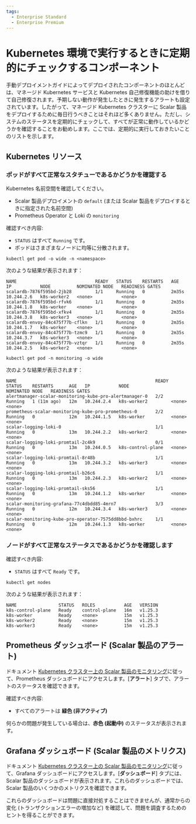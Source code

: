```yaml
---
tags:
  - Enterprise Standard
  - Enterprise Premium
---
```


# Kubernetes 環境で実行するときに定期的にチェックするコンポーネント


<TranslationBanner />

手動デプロイメントガイドによってデプロイされたコンポーネントのほとんどは、マネージド Kubernetes サービスと Kubernetes 自己修復機能の助けを借りて自己修復されます。予期しない動作が発生したときに発生するアラートも設定されています。したがって、マネージド Kubernetes クラスターに Scalar 製品をデプロイするために毎日行うべきことはそれほど多くありません。ただし、システムのステータスを定期的にチェックして、すべてが正常に動作しているかどうかを確認することをお勧めします。ここでは、定期的に実行しておきたいことのリストを示します。

## Kubernetes リソース

### ポッドがすべて正常なスタチューであるかどうかを確認する

Kubernetes 名前空間を確認してください。

* Scalar 製品デプロイメントの `default` (または Scalar 製品をデプロイするときに指定された名前空間)
* Prometheus Operator と Loki の `monitoring`

確認すべき内容:

* `STATUS` はすべて `Running` です。
* ポッドはさまざまなノードに均等に分散されます。

```console
kubectl get pod -o wide -n <namespace>
```

次のような結果が表示されます：

```console
NAME                              READY   STATUS    RESTARTS   AGE     IP           NODE          NOMINATED NODE   READINESS GATES
scalardb-7876f595bd-2jb28         1/1     Running   0          2m35s   10.244.2.6   k8s-worker2   <none>           <none>
scalardb-7876f595bd-rfvk6         1/1     Running   0          2m35s   10.244.1.8   k8s-worker    <none>           <none>
scalardb-7876f595bd-xfkv4         1/1     Running   0          2m35s   10.244.3.8   k8s-worker3   <none>           <none>
scalardb-envoy-84c475f77b-cflkn   1/1     Running   0          2m35s   10.244.1.7   k8s-worker    <none>           <none>
scalardb-envoy-84c475f77b-tzmc9   1/1     Running   0          2m35s   10.244.3.7   k8s-worker3   <none>           <none>
scalardb-envoy-84c475f77b-vztqr   1/1     Running   0          2m35s   10.244.2.5   k8s-worker2   <none>           <none>
```

```console
kubectl get pod -n monitoring -o wide
```

次のような結果が表示されます：

```console
NAME                                                     READY   STATUS    RESTARTS      AGE   IP           NODE                NOMINATED NODE   READINESS GATES
alertmanager-scalar-monitoring-kube-pro-alertmanager-0   2/2     Running   1 (11m ago)   12m   10.244.2.4   k8s-worker2         <none>           <none>
prometheus-scalar-monitoring-kube-pro-prometheus-0       2/2     Running   0             12m   10.244.1.5   k8s-worker          <none>           <none>
scalar-logging-loki-0                                    1/1     Running   0             13m   10.244.2.2   k8s-worker2         <none>           <none>
scalar-logging-loki-promtail-2c4k9                       0/1     Running   0             13m   10.244.0.5   k8s-control-plane   <none>           <none>
scalar-logging-loki-promtail-8r48b                       1/1     Running   0             13m   10.244.3.2   k8s-worker3         <none>           <none>
scalar-logging-loki-promtail-b26c6                       1/1     Running   0             13m   10.244.2.3   k8s-worker2         <none>           <none>
scalar-logging-loki-promtail-sks56                       1/1     Running   0             13m   10.244.1.2   k8s-worker          <none>           <none>
scalar-monitoring-grafana-77c4dbdd85-4mrn7               3/3     Running   0             12m   10.244.3.4   k8s-worker3         <none>           <none>
scalar-monitoring-kube-pro-operator-7575dd8bbd-bxhrc     1/1     Running   0             12m   10.244.1.3   k8s-worker          <none>           <none>
```

### ノードがすべて正常なステータスであるかどうかを確認します

確認すべき内容:

* `STATUS` はすべて `Ready` です。

```console
kubectl get nodes
```

次のような結果が表示されます：

```console
NAME                STATUS   ROLES           AGE   VERSION
k8s-control-plane   Ready    control-plane   16m   v1.25.3
k8s-worker          Ready    <none>          15m   v1.25.3
k8s-worker2         Ready    <none>          15m   v1.25.3
k8s-worker3         Ready    <none>          15m   v1.25.3
```

## Prometheus ダッシュボード (Scalar 製品のアラート)

ドキュメント [Kubernetes クラスター上の Scalar 製品のモニタリング](K8sMonitorGuide.mdx)に従って、Prometheus ダッシュボードにアクセスします。[**アラート**] タブで、アラートのステータスを確認できます。

確認すべき内容:

* すべてのアラートは **緑色 (非アクティブ)**

何らかの問題が発生している場合は、**赤色 (起動中)** のステータスが表示されます。

## Grafana ダッシュボード (Scalar 製品のメトリクス)

ドキュメント [Kubernetes クラスター上の Scalar 製品のモニタリング](K8sMonitorGuide.mdx)に従って、Grafana ダッシュボードにアクセスします。[**ダッシュボード**] タブには、Scalar 製品のダッシュボードが表示されます。これらのダッシュボードでは、Scalar 製品のいくつかのメトリクスを確認できます。

これらのダッシュボードは問題に直接対処することはできませんが、通常からの変化 (トランザクションエラーの増加など) を確認して、問題を調査するためのヒントを得ることができます。
